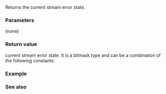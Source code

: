 {{cpp/io/basic_ios/title|rdstate}}
{{cpp/io/basic_ios/navbar}}
{{dcl begin}}
{{dcl|1=
iostate rdstate() const;
}}
{{dcl end}}

Returns the current stream error state.

===Parameters===
(none)

===Return value===
current stream error state. It is a bitmask type and can be a combination of the following constants:
{{cpp/io/ios_base/iostate consts}}

===Example===
{{example
|
|code=
#include &lt;iostream&gt;
#include &lt;sstream&gt;

int main()
{
    std::ostringstream stream;

    if (stream.rdstate() == std::ios_base::goodbit)
        std::cout &lt;&lt; "stream state is goodbit\n";

    stream.setstate(std::ios_base::eofbit);

    // check state is exactly eofbit (no failbit and no badbit)
    if (stream.rdstate() == std::ios_base::eofbit)
        std::cout &lt;&lt; "stream state is eofbit\n";
}
|output=
stream state is goodbit
stream state is eofbit
}}

===See also===
{{dsc begin}}
{{dsc inc|cpp/io/basic_ios/dsc setstate}}
{{dsc inc|cpp/io/basic_ios/dsc clear}}
{{dsc end}}

{{langlinks|de|es|fr|it|ja|pt|ru|zh}}
